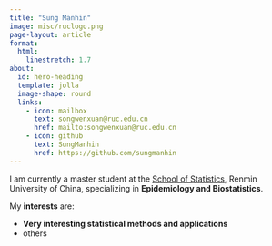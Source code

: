 ```yaml
---
title: "Sung Manhin"
image: misc/ruclogo.png
page-layout: article
format: 
  html:
    linestretch: 1.7
about:
  id: hero-heading
  template: jolla
  image-shape: round
  links:
    - icon: mailbox
      text: songwenxuan@ruc.edu.cn
      href: mailto:songwenxuan@ruc.edu.cn
    - icon: github
      text: SungManhin
      href: https://github.com/sungmanhin
---
```


::: {#hero-heading}

:::

I am currently a master student at the [School of Statistics](http://stat.ruc.edu.cn), Renmin University of China, specializing in **Epidemiology and Biostatistics**. 


My **interests** are: 

* **Very interesting statistical methods and applications**
* others



